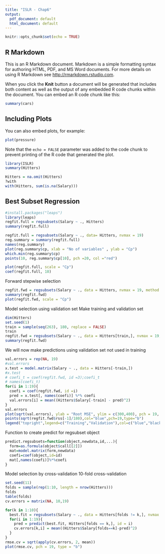 ```yaml
---
title: "ISLR - Chap6"
output:
  pdf_document: default
  html_document: default
---
```


```r
knitr::opts_chunk$set(echo = TRUE)
```

## R Markdown

This is an R Markdown document. Markdown is a simple formatting syntax for authoring HTML, PDF, and MS Word documents. For more details on using R Markdown see <http://rmarkdown.rstudio.com>.

When you click the **Knit** button a document will be generated that includes both content as well as the output of any embedded R code chunks within the document. You can embed an R code chunk like this:

```r
summary(cars)
```

## Including Plots

You can also embed plots, for example:

```r
plot(pressure)
```

Note that the `echo = FALSE` parameter was added to the code chunk to prevent printing of the R code that generated the plot.
```r
library(ISLR)
summary(Hitters)
```
```r
Hitters = na.omit(Hitters)
?with
with(Hitters, sum(is.na(Salary)))
```

Best  Subset Regression
------------------------
```r
#install.packages("leaps")
library(leaps)
regfit.full = regsubsets(Salary ~ ., Hitters)
summary(regfit.full)
```
```r
regfit.full = regsubsets(Salary ~ ., data= Hitters, nvmax = 19)
reg.summary = summary(regfit.full)
names(reg.summary)
plot(reg.summary$cp, xlab = "No of variables" , ylab = "Cp")
which.min(reg.summary$cp)
points(10, reg.summary$cp[10], pch =20, col ="red")
```

```r
plot(regfit.full, scale = "Cp")
coef(regfit.full, 10)
```
Forward stepwise selection

```r
regfit.fwd = regsubsets(Salary ~ ., data = Hitters, nvmax = 19, method = "forward")
summary(regfit.fwd)
plot(regfit.fwd, scale = "Cp")
```

Model selection using validation set
Make training and validation set

```r
dim(Hitters)
set.seed(1)
train = sample(seq(263), 180, replace = FALSE)
train
regfit.fwd = regsubsets(Salary ~ ., data = Hitters[train,], nvmax = 19, method = "forward")
summary(regfit.fwd)
```
We will now make predictions using validation set not used in training

```r
val.errors = rep(NA, 19)
#val.errors
x.test = model.matrix(Salary ~ ., data = Hitters[-train,])
#x.test
# coefi_t = coef(regfit.fwd, id =3);coefi_t
# names(coefi_t)
for(i in 1:19){
  coefi = coef(regfit.fwd, id =i)
  pred = x.test[, names(coefi)] %*% coefi
  val.errors[i] = mean((Hitters$Salary[-train] - pred)^2)
}
val.errors
plot(sqrt(val.errors), ylab = "Root MSE", ylim = c(300,400), pch = 19, type = "b")
points(sqrt(regfit.fwd$rss[-1]/180),col="blue",pch=19,type="b")
legend("topright",legend=c("Training","Validation"),col=c("blue","black"),pch=19)
```
Function to create predict for regsubset object
```r
predict.regsubsets=function(object,newdata,id,...){
  form=as.formula(object$call[[2]])
  mat=model.matrix(form,newdata)
  coefi=coef(object,id=id)
  mat[,names(coefi)]%*%coefi
}
```

Model selection by cross-validation
10-fold cross-validation
```r
set.seed(11)
folds = sample(rep(1:10, length = nrow(Hitters)))
folds
table(folds)
cv.errors = matrix(NA, 10,19)

for(k in 1:10){
  best.fit = regsubsets(Salary ~ ., data = Hitters[folds != k,], nvmax = 19, method = "forward")
  for(i in 1:19){
    pred = predict(best.fit, Hitters[folds == k,], id = i)
    cv.errors[k,i] = mean((Hitters$Salary[folds==k]-pred)^2)
  }
}
rmse.cv = sqrt(apply(cv.errors, 2, mean))
plot(rmse.cv, pch = 19, type = "b")



```


